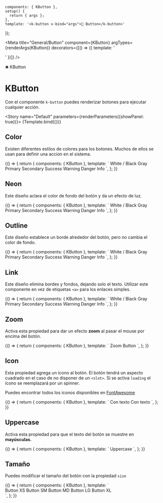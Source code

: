 
    components: { KButton },
    setup() {
      return { args };
    },
    template: '<k-button v-bind="args">🦄 Button</k-button>'
});

<Meta title="General/Button" component={KButton} argTypes={renderArgs(KButton)} decorators={[() => ({ template: '<div class="flex items-center justify-center p-10"><story /></div>' })]} />

<SHead image="https://media0.giphy.com/media/hDSy8w6rGHeTe/giphy.gif?cid=ecf05e47d1yojdu59ttft3ykom3decoar5aubq8zin0w9sov&rid=giphy.gif&ct=g">🛎 KButton</SHead>

# KButton
Con el componente `k-button` puedes renderizar botones para ejecutar cualquier acción.

<Story name="Default" parameters={renderParameters({showPanel: true})}>
  {Template.bind({})}
</Story>

<ArgsTable story="Default" />

## **Color**
Existen diferentes estilos de colores para los botones. Muchos de ellos se usan para definir una accion en el sistema.

<Canvas>
  <Story name="Color" argTypes={renderArgs(KButton, {}, true)} parameters={renderParameters({showPanel: false})}>
    {() => {
      return {
        components: { KButton },
        template: `
          <KButton class="mr-2" color="white">White / Black</KButton>
          <KButton class="mr-2" color="gray">Gray</KButton>
          <KButton class="mr-2" color="primary">Primary</KButton>
          <KButton class="mr-2" color="secondary">Secondary</KButton>
          <KButton class="mr-2" color="success">Success</KButton>
          <KButton class="mr-2" color="warning">Warning</KButton>
          <KButton class="mr-2" color="danger">Danger</KButton>
          <KButton class="mr-2" color="info">Info</KButton>
        `,
      };
    }}
  </Story>
</Canvas>

## **Neon**
Este diseño aclara el color de fondo del botón y da un efecto de luz.

<Canvas >
  <Story name="Neon" argTypes={renderArgs(KButton, {}, true)} parameters={renderParameters({showPanel: false})}>
    {() => {
      return {
        components: { KButton },
        template: `
          <KButton class="mr-2" color="white" neon>White / Black</KButton>
          <KButton class="mr-2" color="gray" neon>Gray</KButton>
          <KButton class="mr-2" color="primary" neon>Primary</KButton>
          <KButton class="mr-2" color="secondary" neon>Secondary</KButton>
          <KButton class="mr-2" color="success" neon>Success</KButton>
          <KButton class="mr-2" color="warning" neon>Warning</KButton>
          <KButton class="mr-2" color="danger" neon>Danger</KButton>
          <KButton class="mr-2" color="info" neon>Info</KButton>
        `,
      };
    }}
  </Story>
</Canvas>

## **Outline**
Este diseño establece un borde alrededor del botón, pero no cambia el color de fondo.

<Canvas >
  <Story name="Outline" argTypes={renderArgs(KButton, {}, true)} parameters={renderParameters({showPanel: false})}>
    {() => {
      return {
        components: { KButton },
        template: `
          <KButton class="mr-2" color="white" outline>White / Black</KButton>
          <KButton class="mr-2" color="gray" outline>Gray</KButton>
          <KButton class="mr-2" color="primary" outline>Primary</KButton>
          <KButton class="mr-2" color="secondary" outline>Secondary</KButton>
          <KButton class="mr-2" color="success" outline>Success</KButton>
          <KButton class="mr-2" color="warning" outline>Warning</KButton>
          <KButton class="mr-2" color="danger" outline>Danger</KButton>
          <KButton class="mr-2" color="info" outline>Info</KButton>
        `,
      };
    }}
  </Story>
</Canvas>

## **Link**
Este diseño elimina bordes y fondos, dejando solo el texto. Utilizar este componente en vez de etiquetas `<a>` para los enlaces simples.

<Canvas>
  <Story name="Link" argTypes={renderArgs(KButton, {}, true)} parameters={renderParameters({showPanel: false})}>
    {() => {
      return {
        components: { KButton },
        template: `
          <KButton class="mr-2" color="white" link>White / Black</KButton>
          <KButton class="mr-2" color="gray" link>Gray</KButton>
          <KButton class="mr-2" color="primary" link>Primary</KButton>
          <KButton class="mr-2" color="secondary" link>Secondary</KButton>
          <KButton class="mr-2" color="success" link>Success</KButton>
          <KButton class="mr-2" color="warning" link>Warning</KButton>
          <KButton class="mr-2" color="danger" link>Danger</KButton>
          <KButton class="mr-2" color="info" link>Info</KButton>
        `,
      };
    }}
  </Story>
</Canvas>


## **Zoom**
Activa esta propiedad para dar un efecto **zoom** al pasar el mouse por encima del botón.

<Canvas>
  <Story name="Zoom" argTypes={renderArgs(KButton, {}, true)} parameters={renderParameters({showPanel: false})}>
    {() => {
      return {
        components: { KButton },
        template: `
          <KButton zoom>Zoom Button</KButton>
        `,
      };
    }}
  </Story>
</Canvas>


## **Icon**
Esta propiedad agrega un ícono al botón. El botón tendrá un aspecto cuadrado en el caso de no disponer de un `<slot>`. Si se activa `loading` el ícono se reemplazará por un spinner.

Puedes encontrar todos los iconos disponibles en [FontAwesome](https://fontawesome.com/search?q=)

<Canvas>
  <Story name="Icon" argTypes={renderArgs(KButton, {}, true)} parameters={renderParameters({showPanel: false})}>
    {() => {
      return {
        components: { KButton },
        template: `
          <KButton class="mr-2" color="primary" icon="user">Con texto</KButton>
          <KButton class="mr-2" color="primary" icon="user" />
          <KButton color="primary" icon="user" loading>Con texto</KButton>
        `,
      };
    }}
  </Story>
</Canvas>

## **Uppercase**
Activa esta propiedad para que el texto del botón se muestre en **mayúsculas.**

<Canvas>
  <Story name="Uppercase" argTypes={renderArgs(KButton, {}, true)} parameters={renderParameters({showPanel: false})}>
    {() => {
      return {
        components: { KButton },
        template: `
          <KButton uppercase>Uppercase</KButton>
        `,
      };
    }}
  </Story>
</Canvas>


## **Tamaño**
Puedes modificar el tamaño del botón con la propiedad `size`

<Canvas>
  <Story name="Size" argTypes={renderArgs(KButton, {}, true)} parameters={renderParameters({showPanel: false})}>
    {() => {
      return {
        components: { KButton },
        template: `
          <div class="flex flex-col gap-4">
            <div class="flex flex-row gap-4 items-center">
              <k-button size="xs">Button XS</k-button>
              <k-button size="sm">Button SM</k-button>
              <k-button size="md">Button MD</k-button>
              <k-button size="lg">Button LG</k-button>
              <k-button size="xl">Button XL</k-button>
            </div>
            <div class="flex flex-row gap-4 items-center">
              <k-button size="xs" icon="user" />
              <k-button size="sm" icon="user" />
              <k-button size="md" icon="user" />
              <k-button size="lg" icon="user" />
              <k-button size="xl" icon="user" />
            </div>
          </div>
        `,
      };
    }}
  </Story>
</Canvas>
